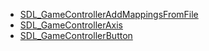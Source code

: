 <!-- BEGIN CATEGORY LIST -->
* [[SDL_GameControllerAddMappingsFromFile]]
* [[SDL_GameControllerAxis]]
* [[SDL_GameControllerButton]]
<!-- END CATEGORY LIST -->
